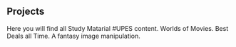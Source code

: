 ## Projects

<ProjectCard title="STUDY Matarials" link="https://www.shivangraj.ml" bg="linear-gradient(to right, #D4145A 0%, #FBB03B 100%)">
Here you will find all Study Matarial #UPES content.
</ProjectCard>
<ProjectCard title="MOVIES" link="https://www.shivangraj.ml" bg="linear-gradient(to right, #662D8C 0%, #ED1E79 100%)">
Worlds of Movies.
</ProjectCard>
<ProjectCard title="DEALS" link="https://www.shivangraj.ml" bg="linear-gradient(to right, #009245 0%, #FCEE21 100%)">
Best Deals all Time.
</ProjectCard>
<ProjectCard title="PROJECTS" link="https://www.shivangraj.ml" bg="linear-gradient(to right, #D585FF 0%, #00FFEE 100%)">
A fantasy image manipulation.
</ProjectCard>
